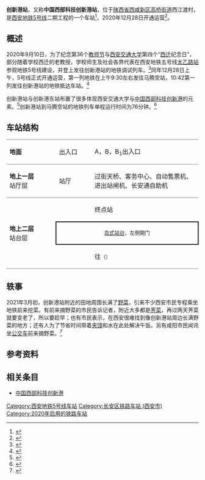 {{Station Infobox
| name = 创新港
| other_name = 中国西部科技创新港站
| eng_name = CHUANGXINGANG
| linecolour = #{{西安地铁颜色|5}}
| linecolour2 = 
| image = 西安地铁5号线创新港站 08.jpg
| country = {{PRC}}
| borough = [[西咸新区|西咸新区]]（[[西安市|西安市]][[长安区_(西安市)|长安区]][[高桥街道_(西安市)|高桥街道]]西江渡村）
| address = 思源环南路与西梧桐路交叉口东侧
| coordinates = {{coord|34.25134|108.65262|display=inline,title}}
| line = {{西安地铁路线标志|5|SL}}
| platforms = 1座[[岛式站台|岛式站台]]
| tracks = 2
| structure = [[高架车站|高架车站]]
| opened = 2020年12月28日
| first = 
| last = 
| adjacent = {{adjacent stations|system=西安地铁
|line1=5|right1=创新港东}}
| other_services = 
| route_map = 
| exits = 2
}}

'''创新港站'''，又称'''中国西部科技创新港站'''，位于[[陕西省|陕西省]][[西咸新区|西咸新区]][[高桥街道_(西安市)|高桥街道]]西江渡村，是[[西安地铁|西安地铁]][[西安地铁5号线|5号线]]二期工程的一个车站<ref name=Line5-2>{{cite web|url=http://news.hsw.cn/system/2020/0306/1163139.shtml|date=2020-03-06|title=西安地铁5号线二期工程车站及停车场站名公告|access-date=2021-04-09|archive-date=2021-04-10|archive-url=https://web.archive.org/web/20210410113453/http://news.hsw.cn/system/2020/0306/1163139.shtml}}</ref>，2020年12月28日开通运营<ref>{{cite news|url=http://fdxc.xixianxinqu.gov.cn/xwzx/mbjj/283213.htm|title=地铁5号线来了！|publisher=陕西省西咸新区沣东新城管理委员会|date=2020-12-28|accessdate=2021-04-12|archive-date=2021-04-12|archive-url=https://web.archive.org/web/20210412003648/http://fdxc.xixianxinqu.gov.cn/xwzx/mbjj/283213.htm}}</ref>。

== 概述 ==
2020年9月10日，为了纪念第36个[[教师节|教师节]]与[[西安交通大学|西安交通大学]]第四个“[[交通大学西迁|西迁]]纪念日”，部分随着学校西迁的老教授，学校师生及社会各界代表在西安地铁五号线[[太乙路站|太乙路站]]参观地铁5号线建设，并登上发往创新港站的地铁调试列车。<ref>{{Cite web|title=西安地铁5号线开出中国西部科技创新港专列-中新网|url=http://www.chinanews.com/cj/2020/09-10/9287922.shtml|accessdate=2021-04-24|work=www.chinanews.com|archive-date=2021-04-24|archive-url=https://web.archive.org/web/20210424230329/http://www.chinanews.com/cj/2020/09-10/9287922.shtml}}</ref>同年12月28日上午，5号线正式开通运营，第一列地铁在上午9:30左右发往马腾空站，10:42第一列发往创新港站的地铁抵达车站。<ref>{{Cite web|title=创新港站，来了！|url=https://news.sina.com.cn/c/2020-12-28/doc-iiznctke8960730.shtml|accessdate=2021-04-24|date=2020-12-28|work=news.sina.com.cn|archive-date=2021-04-24|archive-url=https://web.archive.org/web/20210424055839/https://news.sina.com.cn/c/2020-12-28/doc-iiznctke8960730.shtml}}</ref>

创新港站与创新港东站布置了很多体现西安交通大学与[[中国西部科技创新港|中国西部科技创新港]]的元素。<ref>{{Cite web|title=12月28日地铁5号线开通 直达创新港-西安交通大学新闻网|url=http://news.xjtu.edu.cn/info/1033/127643.htm|accessdate=2021-04-24|date=2020-12-25|work=news.xjtu.edu.cn|archive-date=2021-04-28|archive-url=https://web.archive.org/web/20210428013216/http://news.xjtu.edu.cn/info/1033/127643.htm}}</ref>创新港站到马腾空站的地铁列车单程运行时间为76分钟。<ref>{{Cite web|title=记者实地探访西安地铁5号线！马腾空至创新港单程行车时间76分钟|url=http://m.cnwest.com/sxxw/a/2020/12/08/19350797.html|date=2020-12-08|agency=[[三秦都市报|三秦都市报]]|access-date=2021-04-24|archive-date=2021-04-24|archive-url=https://web.archive.org/web/20210424055839/http://m.cnwest.com/sxxw/a/2020/12/08/19350797.html}}</ref>

== 车站结构 ==
{|cellspacing=0 cellpadding=3
|style="border-top:solid 1px gray;border-bottom:solid 1px gray;" width=150|'''地面'''
|style="border-top:solid 1px gray;border-bottom:solid 1px gray;" width=100|出入口
|style="border-top:solid 1px gray;border-bottom:solid 1px gray;" width=350|A，B，B<sub>1</sub>出入口
|-
|style="border-bottom:solid 1px gray;"|'''地上一层'''<br />站厅层
|style="border-bottom:solid 1px gray;"|站厅
|style="border-bottom:solid 1px gray;"|过街天桥、客务中心、自动售票机、进出站闸机、长安通自助机
|-
|style="border-bottom:solid 1px gray;" rowspan=3|'''地上二层'''<br />站台层
|
|终点站
|-
|style="border-right:solid 2px black;border-left:solid 2px black;border-top:solid 2px black;border-bottom:solid 2px black;" colspan=2|<center><small>[[岛式站台|岛式站台]]，左側開门</small></center>
|-
|style="border-bottom:solid 1px gray;"|{{arrow|R}}
|style="border-bottom:solid 1px gray;"|{{西安地铁路线标志|5|S}}往{{站|马腾空}}<small>（{{站|创新港东}}）</small>
|}

== 轶事 ==
2021年3月初，创新港站附近的田地周围长满了[[野菜|野菜]]，引来不少西安市民专程乘坐地铁前来挖菜。有前来摘野菜的市民告诉记者，附近大多都是[[荠菜|荠菜]]，再过两天荠菜就要变老了，所以要趁早；也有市民表示，在西安很难找到像创新港站周边长满野菜的地方；还有人为了节省时间带着[[肉夹馍|夹馍]]和水在此处解决午饭。另有咸阳市民闻讯坐[[公交车|公交车]]前来摘野菜。<ref>{{Cite web|title=西安地铁5号线交大创新港站周边野菜多 市民带着午饭来挖菜|url=http://news.hsw.cn/system/2021/0303/1300011.shtml|accessdate=2021-04-24|author=马群|date=2021-03-03|work=|agency=华商网（[[华商报_(陕西)|华商报]]）|archive-date=2021-04-24|archive-url=https://web.archive.org/web/20210424081531/http://news.hsw.cn/system/2021/0303/1300011.shtml}}</ref>

== 参考资料 ==
{{reflist|2}}

== 相关条目 ==
{{Commons category|Chuangxingang Station}}
* [[中国西部科技创新港|中国西部科技创新港]]

{{西安地铁5号线}}
[[Category:西安地铁5号线车站|Category:西安地铁5号线车站]]
[[Category:长安区铁路车站_(西安市)|Category:长安区铁路车站 (西安市)]]
[[Category:2020年启用的铁路车站|Category:2020年启用的铁路车站]]